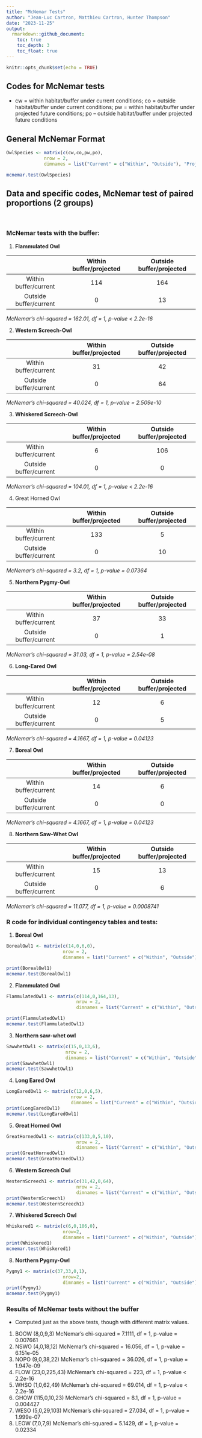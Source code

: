 ```yaml
---
title: "McNemar Tests"
author: "Jean-Luc Cartron, Matthieu Cartron, Hunter Thompson"
date: "2023-11-25"
output: 
  rmarkdown::github_document:
    toc: true
    toc_depth: 3
    toc_float: true
---
```


```r
knitr::opts_chunk$set(echo = TRUE)
```


## Codes for McNemar tests

- cw = within habitat/buffer under current conditions; co = outside habitat/buffer under current conditions; pw = within habitat/buffer under projected future conditions; po – outside habitat/buffer under projected future conditions

## General McNemar Format

```r
OwlSpecies <- matrix(c(cw,co,pw,po),
              nrow = 2,
              dimnames = list("Current" = c("Within", "Outside"), "Projected" = c("Within", "Outside")))

mcnemar.test(OwlSpecies)

```

## Data and specific codes, McNemar test of paired proportions (2 groups)

\

### McNemar tests with the buffer:
  

1. **Flammulated Owl** 
  
|          | Within buffer/projected| Outside buffer/projected| 
|:----------:|:----------:|:----------:|
| Within buffer/current          |114|164|
| Outside buffer/current         |0  |13 |

*McNemar's chi-squared = 162.01, df = 1, p-value < 2.2e-16*


2. **Western Screech-Owl**

|          | Within buffer/projected| Outside buffer/projected| 
|:----------:|:----------:|:----------:|
| Within buffer/current          |31|42|
| Outside buffer/current         |0|64 |

*McNemar's chi-squared = 40.024, df = 1, p-value = 2.509e-10*


3. **Whiskered Screech-Owl**

|          | Within buffer/projected| Outside buffer/projected| 
|:----------:|:----------:|:----------:|
| Within buffer/current          |6|106|
| Outside buffer/current         |0|0|  
  
*McNemar's chi-squared = 104.01, df = 1, p-value < 2.2e-16*

4. Great Horned Owl

|          | Within buffer/projected| Outside buffer/projected| 
|:----------:|:----------:|:----------:|
| Within buffer/current          |133|5|
| Outside buffer/current         |0|10 |  

*McNemar's chi-squared = 3.2, df = 1, p-value = 0.07364*

5. **Northern Pygmy-Owl**

|          | Within buffer/projected| Outside buffer/projected| 
|:----------:|:----------:|:----------:|
| Within buffer/current          |37|33|
| Outside buffer/current         |0|1  |

*McNemar's chi-squared = 31.03, df = 1, p-value = 2.54e-08*

6. **Long-Eared Owl**

|          | Within buffer/projected| Outside buffer/projected| 
|:----------:|:----------:|:----------:|
| Within buffer/current          |12|6|
| Outside buffer/current         |0|5 |

*McNemar's chi-squared = 4.1667, df = 1, p-value = 0.04123*

7. **Boreal Owl**

|          | Within buffer/projected| Outside buffer/projected| 
|:----------:|:----------:|:----------:|
| Within buffer/current          |14|6|
| Outside buffer/current         |0|0 |

*McNemar's chi-squared = 4.1667, df = 1, p-value = 0.04123*

8. **Northern Saw-Whet Owl**

|          | Within buffer/projected| Outside buffer/projected| 
|:----------:|:----------:|:----------:|
| Within buffer/current          |15|13|
| Outside buffer/current         |0|6  |

*McNemar's chi-squared = 11.077, df = 1, p-value = 0.0008741*

### R code for individual contingency tables and tests:

1. **Boreal Owl**

```r
BorealOwl1 <- matrix(c(14,0,6,0), 
                     nrow = 2,
                     dimnames = list("Current" = c("Within", "Outside"), "Projected" = c("Within", "Outside")))

print(BorealOwl1)
mcnemar.test(BorealOwl1)
```
2. **Flammulated Owl**

```r
FlammulatedOwl1 <- matrix(c(114,0,164,13), 
                          nrow = 2,
                          dimnames = list("Current" = c("Within", "Outside"), "Projected" = c("Within", "Outside")))

print(FlammulatedOwl1)
mcnemar.test(FlammulatedOwl1)

```
3. **Northern saw-whet owl**

```r
SawwhetOwl1 <- matrix(c(15,0,13,6), 
                      nrow = 2, 
                      dimnames = list("Current" = c("Within", "Outside"), "Projected" = c("Within", "Outside")))
print(SawwhetOwl1)
mcnemar.test(SawwhetOwl1)
```

4. **Long Eared Owl**

```r
LongEaredOwl1 <- matrix(c(12,0,6,5),
                        nrow = 2,
                        dimnames = list("Current" = c("Within", "Outside"), "Projected" = c("Within", "Outside")))
print(LongEaredOwl1)
mcnemar.test(LongEaredOwl1)
```

5. **Great Horned Owl**

```r
GreatHornedOwl1 <- matrix(c(133,0,5,10), 
                          nrow = 2,
                          dimnames = list("Current" = c("Within", "Outside"), "Projected" = c("Within", "Outside")))
print(GreatHornedOwl1)
mcnemar.test(GreatHornedOwl1)
```

6. **Western Screech Owl**

```r
WesternScreech1 <- matrix(c(31,42,0,64),
                          nrow = 2,
                          dimnames = list("Current" = c("Within", "Outside"), "Projected" = c("Within", "Outside")))
print(WesternScreech1)
mcnemar.test(WesternScreech1)
```

7. **Whiskered Screech Owl**

```r
Whiskered1 <- matrix(c(6,0,106,0),
                     nrow=2,
                     dimnames = list("Current" = c("Within", "Outside"), "Projected" = c("Within", "Outside")))
print(Whiskered1)
mcnemar.test(Whiskered1)
```
8. **Northern Pygmy-Owl**

```r
Pygmy1 <- matrix(c(37,33,0,1),
                     nrow=2,
                     dimnames = list("Current" = c("Within", "Outside"), "Projected" = c("Within", "Outside")))
print(Pygmy1)
mcnemar.test(Pygmy1)
```


### Results of McNemar tests without the buffer

- Computed just as the above tests, though with different matrix values. 

1. BOOW (8,0,9,3) McNemar's chi-squared = 7.1111, df = 1, p-value = 0.007661
2. NSWO (4,0,18,12) McNemar's chi-squared = 16.056, df = 1, p-value = 6.151e-05
3. NOPO (9,0,38,22) McNemar's chi-squared = 36.026, df = 1, p-value = 1.947e-09
4. FLOW (23,0,225,43) McNemar's chi-squared = 223, df = 1, p-value < 2.2e-16
5. WHSO (1,0,62,49) McNemar's chi-squared = 69.014, df = 1, p-value < 2.2e-16
6. GHOW (115,0,10,23) McNemar's chi-squared = 8.1, df = 1, p-value = 0.004427
7. WESO (5,0,29,103) McNemar's chi-squared = 27.034, df = 1, p-value = 1.999e-07
8. LEOW (7,0,7,9) McNemar's chi-squared = 5.1429, df = 1, p-value = 0.02334









